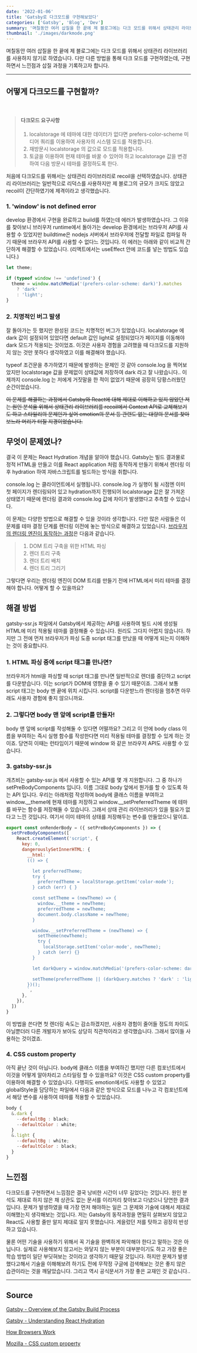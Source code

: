 ```yaml
---
date: '2022-01-06'
title: 'Gatsby로 다크모드를 구현해보았다'
categories: ['Gatsby', 'Blog', 'Dev']
summary: '며칠동안 여러 삽질을 한 끝에 제 블로그에는 다크 모드를 위해서 상태관리 라이브러리를 사용하지 않기로 하였습니다. 다만 다른 방법을 통해 다크 모드를 구현하였는데, 구현하면서 느낀점과 삽질 과정을 기록하고자 합니다.'
thumbnail: './images/darkmode.png'
---
```


며칠동안 여러 삽질을 한 끝에 제 블로그에는 다크 모드를 위해서 상태관리 라이브러리를 사용하지 않기로 하였습니다. 다만 다른 방법을 통해 다크 모드를 구현하였는데, 구현하면서 느낀점과 삽질 과정을 기록하고자 합니다.

<hr />

## 어떻게 다크모드를 구현할까?

<br />

> #### 다크모드 요구사항
> 1. localstorage 에 테마에 대한 데이터가 없다면 prefers-color-scheme 미디어 쿼리를 이용하여 사용자의 시스템 모드를 적용합니다.
> 2. 재방문시 localstorage 의 값으로 모드를 적용합니다.
> 3. 토글을 이용하여 현재 테마를 바꿀 수 있어야 하고 localstorage 값을 변경하여 다음 방문시 테마를 결정하도록 한다.

처음에 다크모드를 위해서는 상태관리 라이브러리로 recoil을 선택하였습니다. 상태관리 라이브러리는 일반적으로 리덕스를 사용하지만 제 블로그의 규모가 크지도 않았고 recoil이 간단하였기에 제격이라고 생각했습니다.


### 1. 'window' is not defined error

develop 환경에서 구현을 완료하고 build를 하였는데 에러가 발생하였습니다. 그 이유를 찾아보니 브러우저 runtime에서 돌아가는 develop 환경에서는 브라우저 API를 사용할 수 있었지만 buildtime은 nodejs 서버에서 브라우저에 전달할 파일로 컴파일 하기 때문에 브라우저 API를 사용할 수 없다느 것입니다. 이 에러는 아래와 같이 비교적 간단하게 해결할 수 있었습니다. (리액트에서는 useEffect 안에 코드를 넣는 방법도 있습니다.)

```javascript
let theme;

if (typeof window !== 'undefined') {
  theme = window.matchMedia('(prefers-color-scheme: dark)').matches
    ? 'dark'
    : 'light';
}
```

### 2. 치명적인 버그 발생

잘 돌아가는 듯 했지만 완성된 코드는 치명적인 버그가 있었습니다. localstorage 에 dark 값이 설정되어 있었다면 default 값인 light로 설정되었다가 페이지를 이동해야 dark 모드가 적용되는 것이었죠. 이것은 사용자 경험을 고려했을 때 다크모드를 지원하지 않는 것만 못하다 생각하였고 이를 해결해야 했습니다.

typeof 조건문을 추가하였기 때문에 발생하는 문제인 것 같아 console.log 을 찍어보았지만 localstorage 값을 문제없이 상태값에 저장하여 dark 라고 잘 나왔습니다.. 이제까지 console.log 는 저에게 거짓말을 한 적이 없었기 때문에 굉장히 당황스러웠던 순간이었습니다.

~~이 문제를 해결하는 과정에서 Gatsby와 React에 대해 제대로 이해하고 있지 않았던 저는 원인 분석을 위해서 상태관리 라이브러리를 recoil에서 Context API로 교체해보기도 하고 스타일리의 문제인가 싶어 emotion의 문서 등 관련도 없는 대량의 문서를 찾아보느라 머리가 터질 지경이었습니다.~~

## 무엇이 문제였나?

결국 이 문제는 React Hydration 개념을 알아야 했습니다. Gatsby는 빌드 결과물로 정적 HTML을 만들고 이를 React application 처럼 동작하게 만들기 위해서 렌더링 이후 hydration 하여 자바스크립트를 빌드하는 방식을 취합니다.

console.log 는 클라이언트에서 실행됩니다. console.log 가 실행이 될 시점엔 이미 첫 페이지가 렌더링되어 있고 hydration까지 진행되어 localstorage 값은 잘 가져온 상태였기 때문에 렌더링 결과와 console.log 값에 차이가 발생했다고 추측할 수 있습니다.

이 문제는 다양한 방법으로 해결할 수 있을 것이라 생각합니다. 다만 많은 사람들은 이 문제를 테마 결정 단계를 렌더링 이전에 놓는 방식으로 해결하고 있었습니다. [브라우저의 렌더링 엔진이 동작하는 과정](https://www.html5rocks.com/en/tutorials/internals/howbrowserswork/)은 다음과 같습니다.

> 1. DOM 트리 구축을 위한 HTML 파싱
> 2. 렌더 트리 구축
> 3. 렌더 트리 배치
> 4. 렌더 트리 그리기

그렇다면 우리는 렌더링 엔진이 DOM 트리를 만들기 전에 HTML에서 미리 테마를 결정해야 합니다. 어떻게 할 수 있을까요?

## 해결 방법

gatsby-ssr.js 파일에서 Gatsby에서 제공하는 API를 사용하여 빌드 시에 생성될 HTML에 미리 적용될 테마를 결정해줄 수 있습니다. 원리도 그다지 어렵지 않습니다. 하지만 그 전에 먼저 브라우저가 파싱 도중 script 태그를 만났을 때 어떻게 되는지 이해하는 것이 중요합니다.

### 1. HTML 파싱 중에 script 태그를 만나면?

브라우저가 html을 파싱할 때 script 태그를 만나면 일반적으로 렌더를 중단하고 script를 다운받습니다. 이는 script가 DOM에 영향을 줄 수 있기 때문이죠. 그래서 보통 script 태그는 body 맨 끝에 위치 시킵니다. script를 다운받느라 렌더링을 멈추면 아무래도 사용자 경험에 좋지 않으니까요.

### 2. 그렇다면 body 맨 앞에 script를 만들자!

body 맨 앞에 script를 작성해둘 수 있다면 어떨까요? 그리고 이 안에 body class 이름을 부여하는 즉시 실행 함수를 작성한다면 미리 적용될 테마를 결정할 수 있게 하는 것이죠. 당연히 이때는 런타임이기 때문에 window 와 같은 브라우저 API도 사용할 수 있습니다.

### 3. gatsby-ssr.js

개츠비는 gatsby-ssr.js 에서 사용할 수 있는 API를 몇 개 지원합니다. 그 중 하나가 setPreBodyComponents 입니다. 이름 그대로 body 앞에서 뭔가를 할 수 있도록 하는 API 입니다. 우리는 아래처럼 작성하여 body에 클래스 이름을 부여하고 window.\__theme에 현재 테마를 저장하고 window.\__setPreferredTheme 에 테마를 바꾸는 함수를 저장해둘 수 있습니다. 그래서 상태 관리 라이브러리가 있을 필요가 없다고 느낀 것입니다. 여기서 이미 테마의 상태를 저장해두는 변수를 만들었으니 말이죠.

```javascript
export const onRenderBody = ({ setPreBodyComponents }) => {
  setPreBodyComponents([
    React.createElement('script', {
      key: 0,
      dangerouslySetInnerHTML: {
        __html: `
        (() => {

          let preferredTheme;
          try {
            preferredTheme = localStorage.getItem('color-mode');
          } catch (err) { }

          const setTheme = (newTheme) => {
            window.__theme = newTheme;
            preferredTheme = newTheme;
            document.body.className = newTheme;
          }

          window.__setPreferredTheme = (newTheme) => {
            setTheme(newTheme);
            try {
              localStorage.setItem('color-mode', newTheme);
            } catch (err) {}
          }

          let darkQuery = window.matchMedia('(prefers-color-scheme: dark)');

          setTheme(preferredTheme || (darkQuery.matches ? 'dark' : 'light'));
        })();
        `,
      },
    }),
  ])
}
```

이 방법을 쓴다면 첫 렌더링 속도는 감소하겠지만, 사용자 경험이 줄어들 정도의 차이도 아닐뿐더러 다른 개발자가 보아도 상당히 직관적이라고 생각했습니다. 그래서 많이들 사용하는 것이겠죠.

### 4. CSS custom property

아직 끝난 것이 아닙니다. body에 클래스 이름을 부여하긴 했지만 다른 컴포넌트에서 이것을 어떻게 알아차리고 스타일링 할 수 있을까요? 이것은 CSS custom property를 이용하여 해결할 수 있었습니다. 다행히도 emotion에서도 사용할 수 있었고 globalStyle을 담당하는 파일에서 다음과 같은 방식으로 모드를 나누고 각 컴포넌트에서 해당 변수를 사용하여 테마를 적용할 수 있었습니다.

```javascript
body {
  &.dark {
    --defaultBg : black;
    --defaultColor : white;
  }
  &.light {
    --defaultBg : white;
    --defaultColor : black;
  }
}
```

## 느낀점

다크모드를 구현하면서 느낌점은 결국 낭비한 시간이 너무 길었다는 것입니다. 원인 분석도 제대로 하지 않은 채 상관도 없는 문서를 이리저리 찾아보고 다녔으니 당연한 결과입니다. 문제가 발생하였을 때 가장 먼저 해야하는 일은 그 문제와 기술에 대해서 제대로 이해했는지 생각해보는 것입니다. 저는 Gatsby의 동작과정을 면밀히 살펴보지 않았고 React도 사용할 줄만 알지 제대로 알지 못했습니다. 게을렀던 저를 탓하고 굉장히 반성하고 있습니다.

물론 어떤 기술을 사용하기 위해서 꼭 기술을 완벽하게 파악해야 한다고 말하는 것은 아닙니다. 실제로 사용해보지 않고서는 와닿지 않는 부분이 대부분이기도 하고 가장 좋은 학습 방법이 일단 부딧혀보는 것이라고 생각하기 때문일 것입니다. 하지만 문제가 발생했다고해서 기술을 이해해보려 하기도 전에 무작정 구글에 검색해보는 것은 좋지 않은 습관이라는 것을 깨달았습니다. 그리고 역시 공식문서가 가장 좋은 교재인 것 같습니다..


<hr />

## Source

[Gatsby - Overview of the Gatsby Build Process](https://www.gatsbyjs.com/docs/conceptual/overview-of-the-gatsby-build-process/)

[Gatsby - Understanding React Hydration](https://www.gatsbyjs.com/docs/conceptual/react-hydration/)

[How Browsers Work](https://www.html5rocks.com/en/tutorials/internals/howbrowserswork/)

[Mozilla - CSS custom property](https://developer.mozilla.org/ko/docs/Web/CSS/Using_CSS_custom_properties)

